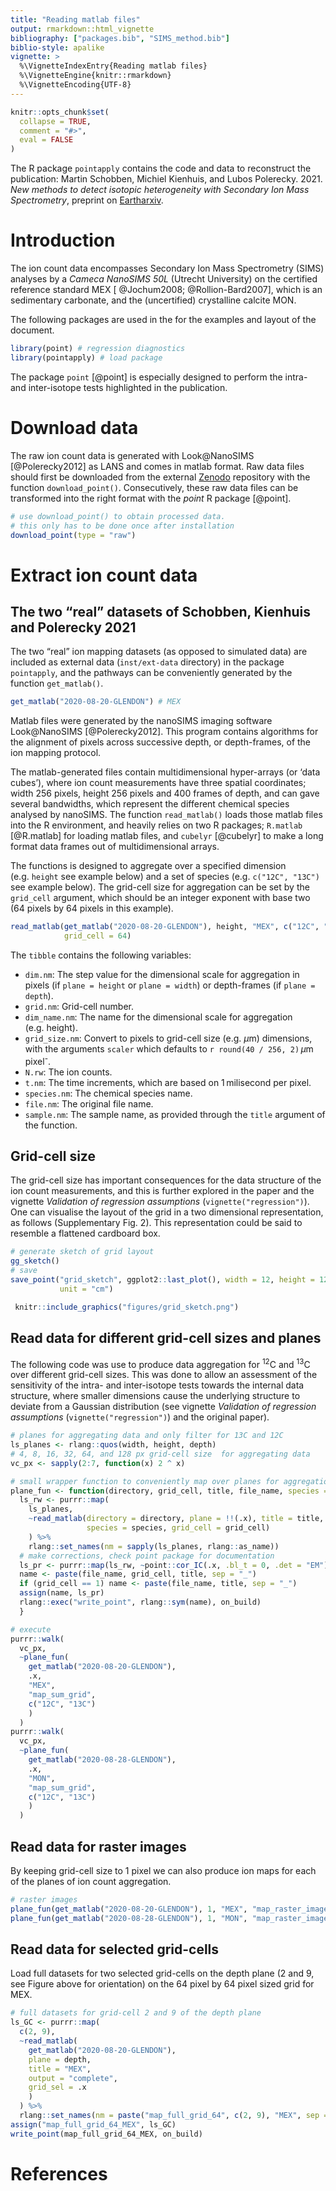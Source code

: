 ```yaml
---
title: "Reading matlab files"
output: rmarkdown::html_vignette
bibliography: ["packages.bib", "SIMS_method.bib"]
biblio-style: apalike
vignette: >
  %\VignetteIndexEntry{Reading matlab files}
  %\VignetteEngine{knitr::rmarkdown}
  %\VignetteEncoding{UTF-8}
---
```



```r
knitr::opts_chunk$set(
  collapse = TRUE,
  comment = "#>",
  eval = FALSE
)
```


The R package `pointapply` contains the code and data to reconstruct the publication: Martin Schobben, Michiel Kienhuis, and Lubos Polerecky. 2021. *New methods to detect isotopic heterogeneity with Secondary Ion Mass Spectrometry*, preprint on [Eartharxiv](https://eartharxiv.org/).


# Introduction 

The ion count data encompasses Secondary Ion Mass Spectrometry (SIMS) analyses by a  *Cameca NanoSIMS 50L* (Utrecht University) on the certified reference standard MEX [ @Jochum2008; @Rollion-Bard2007], which is an sedimentary carbonate, and the (uncertified) crystalline calcite MON.

The following packages are used in the for the examples and layout of the document. 


```r
library(point) # regression diagnostics
library(pointapply) # load package
```


The package `point` [@point] is especially designed to perform the intra- and inter-isotope tests highlighted in the publication.


# Download data

The raw ion count data is generated with Look\@NanoSIMS [@Polerecky2012] as LANS and comes in matlab format. Raw data files should first be downloaded from the external [Zenodo](https://doi.org/10.5281/zenodo.4580159) repository with the function `download_point()`. Consecutively, these raw data files can be transformed into the right format with the  *point* R package [@point]. 


```r
# use download_point() to obtain processed data.
# this only has to be done once after installation
download_point(type = "raw")
```


# Extract ion count data

## The two "real" datasets of Schobben, Kienhuis and Polerecky 2021

The two "real" ion mapping datasets (as opposed to simulated data) are included as external data (`inst/ext-data` directory) in the package  `pointapply`, and the pathways can be conveniently generated by the function `get_matlab()`. 


```r
get_matlab("2020-08-20-GLENDON") # MEX 
```


Matlab files were generated by the nanoSIMS imaging software Look\@NanoSIMS [@Polerecky2012]. This program contains algorithms for the alignment of pixels across successive depth, or depth-frames, of the ion mapping protocol. 

The matlab-generated files contain multidimensional hyper-arrays (or 'data cubes'), where ion count measurements have three spatial coordinates; width 256 pixels, height 256 pixels and 400 frames of depth, and can gave several bandwidths, which represent the different chemical species analysed by nanoSIMS. The function `read_matlab()` loads those matlab files into the R environment, and heavily relies on two R packages; `R.matlab` [@R.matlab] for loading matlab files, and `cubelyr` [@cubelyr] to make a long format data frames out of multidimensional arrays.

The functions is designed to aggregate over a specified dimension (e.g. `height` see example below) and a set of species (e.g. `c("12C", "13C")` see example below). The grid-cell size for aggregation can be set by the `grid_cell` argument, which should be an integer exponent with base two (64 pixels by 64 pixels in this example).


```r
read_matlab(get_matlab("2020-08-20-GLENDON"), height, "MEX", c("12C", "13C"), 
            grid_cell = 64)
```

The `tibble` contains the following variables:

* `dim.nm`: The step value for the dimensional scale for aggregation in pixels (if `plane = height` or `plane = width`) or depth-frames (if `plane = depth`).  
* `grid.nm`: Grid-cell number.
* `dim_name.nm`: The name for the dimensional scale for aggregation (e.g. height).
* `grid_size.nm`: Convert to pixels to grid-cell size (e.g. $\mu$m) dimensions, with the arguments `scaler` which defaults to `r round(40 / 256, 2)`$\,\mu$m pixel^-^.
* `N.rw`: The ion counts.
* `t.nm`: The time increments, which are based on $1\,$milisecond per pixel. 
* `species.nm`: The chemical species name.
* `file.nm`: The original file name.
* `sample.nm`: The sample name, as provided through the `title` argument of the function.


## Grid-cell size

The grid-cell size has important consequences for the data structure of the ion count measurements, and this is further explored in the paper and the vignette *Validation of regression assumptions* (`vignette("regression")`). One can visualise the layout of the grid in a two dimensional representation, as follows (Supplementary Fig. 2). This representation could be said to resemble a flattened cardboard box.


```r
# generate sketch of grid layout
gg_sketch() 
# save
save_point("grid_sketch", ggplot2::last_plot(), width = 12, height = 12, 
           unit = "cm")
```


```r
 knitr::include_graphics("figures/grid_sketch.png")
```


## Read data for different grid-cell sizes and planes

The following code was use to produce data aggregation for ^12^C and ^13^C over different grid-cell sizes. This was done to allow an assessment of the sensitivity of the intra- and inter-isotope tests towards the internal data structure, where smaller dimensions cause the underlying structure to deviate from a Gaussian distribution (see vignette *Validation of regression assumptions* (`vignette("regression")`) and the original paper). 


```r
# planes for aggregating data and only filter for 13C and 12C
ls_planes <- rlang::quos(width, height, depth)
# 4, 8, 16, 32, 64, and 128 px grid-cell size  for aggregating data
vc_px <- sapply(2:7, function(x) 2 ^ x)

# small wrapper function to conveniently map over planes for aggregation
plane_fun <- function(directory, grid_cell, title, file_name, species = NULL){ 
  ls_rw <- purrr::map(
    ls_planes, 
    ~read_matlab(directory = directory, plane = !!(.x), title = title, 
                 species = species, grid_cell = grid_cell)
    ) %>% 
    rlang::set_names(nm = sapply(ls_planes, rlang::as_name))
  # make corrections, check point package for documentation
  ls_pr <- purrr::map(ls_rw, ~point::cor_IC(.x, .bl_t = 0, .det = "EM"))
  name <- paste(file_name, grid_cell, title, sep = "_")
  if (grid_cell == 1) name <- paste(file_name, title, sep = "_")
  assign(name, ls_pr)
  rlang::exec("write_point", rlang::sym(name), on_build)
  }

# execute
purrr::walk(
  vc_px, 
  ~plane_fun(
    get_matlab("2020-08-20-GLENDON"), 
    .x, 
    "MEX", 
    "map_sum_grid",  
    c("12C", "13C")
    )
  )
purrr::walk(
  vc_px, 
  ~plane_fun(
    get_matlab("2020-08-28-GLENDON"), 
    .x, 
    "MON", 
    "map_sum_grid",  
    c("12C", "13C")
    )
  )
```


## Read data for raster images

By keeping grid-cell size to 1 pixel we can also produce ion maps for each of the planes of ion count aggregation.


```r
# raster images
plane_fun(get_matlab("2020-08-20-GLENDON"), 1, "MEX", "map_raster_image")
plane_fun(get_matlab("2020-08-28-GLENDON"), 1, "MON", "map_raster_image")
```


## Read data for selected grid-cells

Load full datasets for two selected grid-cells on the depth plane (2 and 9, see Figure above for orientation) on the 64 pixel by 64 pixel sized grid for MEX.


```r
# full datasets for grid-cell 2 and 9 of the depth plane
ls_GC <- purrr::map(
  c(2, 9), 
  ~read_matlab(
    get_matlab("2020-08-20-GLENDON"),
    plane = depth,
    title = "MEX", 
    output = "complete", 
    grid_sel = .x
    )
  ) %>% 
  rlang::set_names(nm = paste("map_full_grid_64", c(2, 9), "MEX", sep = "_"))
assign("map_full_grid_64_MEX", ls_GC)
write_point(map_full_grid_64_MEX, on_build)
```


# References
